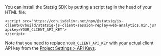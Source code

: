 
You can install the Statsig SDK by putting a script tag in the head of your HTML file:

```
<script src="https://cdn.jsdelivr.net/npm/@statsig/js-client@3/build/statsig-js-client+session-replay+web-analytics.min.js?apikey=YOUR_CLIENT_API_KEY">
</script>
```

Note that you need to replace `YOUR_CLIENT_API_KEY` with your actual client API key from the [Project Settings > API Keys](https://console.statsig.com/api_keys).